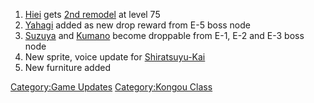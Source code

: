 #[[Hiei]] gets [[Hiei#Second Upgrade|2nd remodel]] at level 75
#[[Yahagi]] added as new drop reward from E-5 boss node
#[[Suzuya]] and [[Kumano]] become droppable from E-1, E-2 and E-3 boss node
#New sprite, voice update for [[Shiratsuyu#Upgrade|Shiratsuyu-Kai]]
#New furniture added
[[Category:Game Updates]]
[[Category:Kongou Class]]